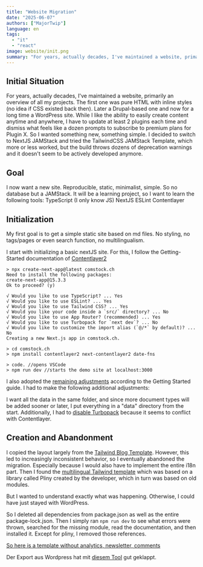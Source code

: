 ```yaml
---
title: "Website Migration"
date: "2025-06-07"
authors: ["MajorTwip"]
language: en
tags: 
  - "it"
  - "react"
image: website/init.png
summary: "For years, actually decades, I've maintained a website, primarily an overview of all my projects. I now want a new site. Reproducible, static, minimalist, simple."
---
```


## Initial Situation

For years, actually decades, I've maintained a website, primarily an overview of all my projects. The first one was pure HTML with inline styles (no idea if CSS existed back then). Later a Drupal-based one and now for a long time a WordPress site.
While I like the ability to easily create content anytime and anywhere, I have to update at least 2 plugins each time and dismiss what feels like a dozen prompts to subscribe to premium plans for Plugin X. So I wanted something new, something simple. I decided to switch to NextJS JAMStack and tried the TailwindCSS JAMStack Template, which more or less worked, but the build throws dozens of deprecation warnings and it doesn't seem to be actively developed anymore.

## Goal

I now want a new site. Reproducible, static, minimalist, simple.
So no database but a JAMStack.
It will be a learning project, so I want to learn the following tools:
TypeScript (I only know JS)
NextJS
ESLint
Contentlayer

## Initialization

My first goal is to get a simple static site based on md files.
No styling, no tags/pages or even search function, no multilingualism.

I start with initializing a basic nextJS site. For this, I follow the Getting-Started documentation of [Contentlayer2](https://github.com/timlrx/contentlayer2)

```shell
> npx create-next-app@latest comstock.ch
Need to install the following packages:
create-next-app@15.3.3
Ok to proceed? (y)

√ Would you like to use TypeScript? ... Yes
√ Would you like to use ESLint? ... Yes
√ Would you like to use Tailwind CSS? ... Yes
√ Would you like your code inside a `src/` directory? ... No
√ Would you like to use App Router? (recommended) ... Yes
√ Would you like to use Turbopack for `next dev`? ... No
√ Would you like to customize the import alias (`@/*` by default)? ... No
Creating a new Next.js app in comstock.ch.

> cd comstock.ch
> npm install contentlayer2 next-contentlayer2 date-fns

> code. //opens VSCode
> npm run dev //starts the demo site at localhost:3000
```

I also adopted the [remaining adjustments](https://github.com/MajorTwip/comstock.ch/commit/30d91908bda22c4e6634d18422bbd443b45acb2b) according to the Getting Started guide. I had to make the following additional adjustments:

I want all the data in the same folder, and since more document types will be added sooner or later, I put everything in a "data" directory from the start.
Additionally, I had to [disable Turbopack](https://github.com/MajorTwip/comstock.ch/commit/f951bc12ba286df09171e3a271ea65779118920d) because it seems to conflict with Contentlayer.

## Creation and Abandonment

I copied the layout largely from the [Tailwind Blog Template](https://github.com/timlrx/tailwind-nextjs-starter-blog).
However, this led to increasingly inconsistent behavior, so I eventually abandoned the migration. Especially because I would also have to implement the entire i18n part. Then I found the [multilingual Tailwind template](https://tailwind-nextjs-starter-blog-i18n.vercel.app/en/blog/release-of-tailwind-nextjs-starter-blog-v2.0) which was based on a library called Pliny created by the developer, which in turn was based on old modules.

But I wanted to understand exactly what was happening. Otherwise, I could have just stayed with WordPress.

So I deleted all dependencies from package.json as well as the entire package-lock.json.
Then I simply ran ```npm run dev``` to see what errors were thrown, searched for the missing module, read the documentation, and then installed it. Except for pliny, I removed those references.

[So here is a template without analytics, newsletter, comments](https://github.com/MajorTwip/tailwind-nextjs-starter-blog-i18n-unpliny)

Der Export aus Wordpress hat mit [diesem Tool](https://github.com/lonekorean/wordpress-export-to-markdown) gut geklappt.